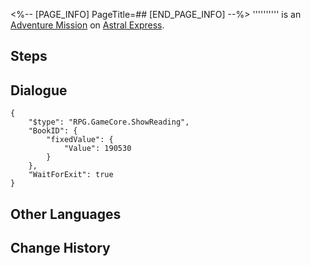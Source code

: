 <%-- [PAGE_INFO]
PageTitle=##
[END_PAGE_INFO] --%>
{{Stub|Dialogue.}}
{{Mission Infobox
|id            = 2000803
|title         = 
|image         = <!--Mission .png-->
|type          = Adventure
|event_name    = 
|chapter       = 
|requirements  = [[Companion Mission]] ''[[Night of Universal Hallucinations]]'' completed
|summary       = <!--official mission summary from Fate's Atlas-->
|characters    = Trailblazer
|startLocation = [[Astral Express]] - [[Parlor Car]]
|world         = Astral Express
|area          = Parlor Car
|prev          = 
|next          = 
|rewards       = 
}}
'''''''''' is an [[Adventure Mission]] on [[Astral Express]].

==Steps==


<!--
==Gameplay Notes==

--><!--
==Trial Character==

-->
==Dialogue==
{{Stub Dialogue}}
<pre>{
	"$type": "RPG.GameCore.ShowReading",
	"BookID": {
		"fixedValue": {
			"Value": 190530
		}
	},
	"WaitForExit": true
}</pre>
{{Dialogue End}}

==Other Languages==
{{Other Languages
|en   = 
|zhs  = 
|zht  = 
|ja   = 
|ko   = 
|es   = 
|fr   = 
|ru   = 
|th   = 
|vi   = 
|de   = 
|id   = 
|pt   = 
}}

==Change History==
{{Change History|1.5}}
